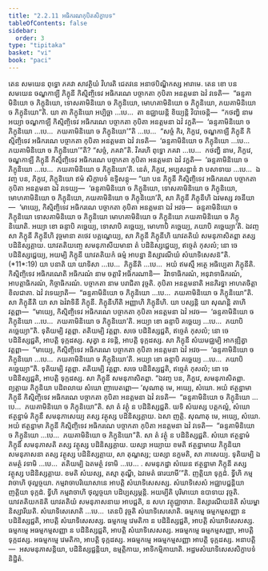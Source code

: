 ```yaml
---
title: "2.2.11 អធិករណកុបិតសិក្ខាបទ"
tableOfContents: false
sidebar:
  order: 3
type: "tipitaka"
basket: "vi"
book: "paci"
---
```



<DynamicBreadcrumb />

<Division number="715" book="paci">

<Paragraph number="2344" book="paci">
តេន សមយេន ពុទ្ធោ ភគវា សាវត្ថិយំ វិហរតិ ជេតវនេ អនាថបិណ្ឌិកស្ស អារាមេ. តេន ខោ បន សមយេន ចណ្ឌកាឡី ភិក្ខុនី កិស្មិញ្ចិទេវ អធិករណេ បច្ចាកតា កុបិតា អនត្តមនា ឯវំ វទេតិ—  “ឆន្ទគាមិនិយោ ច ភិក្ខុនិយោ, ទោសគាមិនិយោ ច ភិក្ខុនិយោ, មោហគាមិនិយោ ច ភិក្ខុនិយោ, ភយគាមិនិយោ ច ភិក្ខុនិយោ”តិ.
</Paragraph>

<Paragraph number="2345" book="paci">
យា តា ភិក្ខុនិយោ អប្បិច្ឆា …បេ…  តា ឧជ្ឈាយន្តិ ខិយ្យន្តិ វិបាចេន្តិ—  “កថញ្ហិ នាម អយ្យា ចណ្ឌកាឡី កិស្មិញ្ចិទេវ អធិករណេ បច្ចាកតា កុបិតា អនត្តមនា ឯវំ វក្ខតិ—  ‘ឆន្ទគាមិនិយោ ច ភិក្ខុនិយោ …បេ…  ភយគាមិនិយោ ច ភិក្ខុនិយោ’”តិ …បេ…  “សច្ចំ កិរ, ភិក្ខវេ, ចណ្ឌកាឡី ភិក្ខុនី កិស្មិញ្ចិទេវ អធិករណេ បច្ចាកតា កុបិតា អនត្តមនា ឯវំ វទេតិ—  ‘ឆន្ទគាមិនិយោ ច ភិក្ខុនិយោ …បេ…  ភយគាមិនិយោ ច ភិក្ខុនិយោ’”តិ? “សច្ចំ, ភគវា”តិ. វិគរហិ ពុទ្ធោ ភគវា …បេ…  កថញ្ហិ នាម, ភិក្ខវេ, ចណ្ឌកាឡី ភិក្ខុនី កិស្មិញ្ចិទេវ អធិករណេ បច្ចាកតា កុបិតា អនត្តមនា ឯវំ វក្ខតិ—  ‘ឆន្ទគាមិនិយោ ច ភិក្ខុនិយោ …បេ…  ភយគាមិនិយោ ច ភិក្ខុនិយោ’តិ. នេតំ, ភិក្ខវេ, អប្បសន្នានំ វា បសាទាយ …បេ…  ឯវញ្ច បន, ភិក្ខវេ, ភិក្ខុនិយោ ឥមំ សិក្ខាបទំ ឧទ្ទិសន្តុ—
</Paragraph>

</Division>
<Division number="716" book="paci">

<Paragraph number="2346" book="paci">
<Emphasis>“យា បន ភិក្ខុនី កិស្មិញ្ចិទេវ អធិករណេ បច្ចាកតា កុបិតា អនត្តមនា ឯវំ វទេយ្យ—  ‘ឆន្ទគាមិនិយោ ច ភិក្ខុនិយោ, ទោសគាមិនិយោ ច ភិក្ខុនិយោ, មោហគាមិនិយោ ច ភិក្ខុនិយោ, ភយគាមិនិយោ ច ភិក្ខុនិយោ’តិ, សា ភិក្ខុនី ភិក្ខុនីហិ ឯវមស្ស វចនីយា—  ‘មាយ្យេ, កិស្មិញ្ចិទេវ អធិករណេ បច្ចាកតា កុបិតា អនត្តមនា ឯវំ អវច—  ឆន្ទគាមិនិយោ ច ភិក្ខុនិយោ ទោសគាមិនិយោ ច ភិក្ខុនិយោ មោហគាមិនិយោ ច ភិក្ខុនិយោ ភយគាមិនិយោ ច ភិក្ខុនិយោតិ. អយ្យា ខោ ឆន្ទាបិ គច្ឆេយ្យ, ទោសាបិ គច្ឆេយ្យ, មោហាបិ គច្ឆេយ្យ, ភយាបិ គច្ឆេយ្យា’តិ. ឯវញ្ច សា ភិក្ខុនី ភិក្ខុនីហិ វុច្ចមានា តថេវ បគ្គណ្ហេយ្យ, សា ភិក្ខុនី ភិក្ខុនីហិ យាវតតិយំ សមនុភាសិតព្ពា តស្ស បដិនិស្សគ្គាយ. យាវតតិយញ្ចេ សមនុភាសីយមានា តំ បដិនិស្សជ្ជេយ្យ, ឥច្ចេតំ កុសលំ; នោ ចេ បដិនិស្សជ្ជេយ្យ, អយម្បិ ភិក្ខុនី យាវតតិយកំ ធម្មំ អាបន្នា និស្សារណីយំ សំឃាទិសេសន៑”</Emphasis>តិ. (*11*:<Emphasis>19</Emphasis>)
</Paragraph>

</Division>
<Division number="717" book="paci">

<Paragraph number="2347" book="paci">
<Emphasis>យា បនា</Emphasis>តិ យា យាទិសា …បេ…  <Emphasis>ភិក្ខុនី</Emphasis>តិ …បេ…  អយំ ឥមស្មឹ អត្ថេ អធិប្បេតា ភិក្ខុនីតិ.
</Paragraph>

<Paragraph number="2348" book="paci">
<Emphasis>កិស្មិញ្ចិទេវ អធិករណេ</Emphasis>តិ អធិករណំ នាម ចត្តារិ អធិករណានិ—  វិវាទាធិករណំ, អនុវាទាធិករណំ, អាបត្តាធិករណំ, កិច្ចាធិករណំ.
</Paragraph>

<Paragraph number="2349" book="paci">
<Emphasis>បច្ចាកតា</Emphasis> នាម បរាជិតា វុច្ចតិ.
</Paragraph>

<Paragraph number="2350" book="paci">
<Emphasis>កុបិតា អនត្តមនា</Emphasis>តិ អនភិរទ្ធា អាហតចិត្តា ខិលជាតា.
</Paragraph>

<Paragraph number="2351" book="paci">
<Emphasis>ឯវំ វទេយ្យា</Emphasis>តិ—  “ឆន្ទគាមិនិយោ ច ភិក្ខុនិយោ …បេ…  ភយគាមិនិយោ ច ភិក្ខុនិយោ”តិ.
</Paragraph>

<Paragraph number="2352" book="paci">
<Emphasis>សា ភិក្ខុនី</Emphasis>តិ យា សា ឯវំវាទិនី ភិក្ខុនី.
</Paragraph>

<Paragraph number="2353" book="paci">
<Emphasis>ភិក្ខុនីហី</Emphasis>តិ អញ្ញាហិ ភិក្ខុនីហិ.
</Paragraph>

<Paragraph number="2354" book="paci">
យា បស្សន្តិ យា សុណន្តិ តាហិ វត្តព្ពា—  “មាយ្យេ, កិស្មិញ្ចិទេវ អធិករណេ បច្ចាកតា កុបិតា អនត្តមនា ឯវំ អវច—  ‘ឆន្ទគាមិនិយោ ច ភិក្ខុនិយោ …បេ…  ភយគាមិនិយោ ច ភិក្ខុនិយោ’តិ. អយ្យា ខោ ឆន្ទាបិ គច្ឆេយ្យ …បេ…  ភយាបិ គច្ឆេយ្យា”តិ. ទុតិយម្បិ វត្តព្ពា. តតិយម្បិ វត្តព្ពា. សចេ បដិនិស្សជ្ជតិ, ឥច្ចេតំ កុសលំ; នោ ចេ បដិនិស្សជ្ជតិ, អាបត្តិ ទុក្កដស្ស. សុត្វា ន វទន្តិ, អាបត្តិ ទុក្កដស្ស. សា ភិក្ខុនី សំឃមជ្ឈម្បិ អាកឌ្ឍិត្វា វត្តព្ពា—  “មាយ្យេ, កិស្មិញ្ចិទេវ អធិករណេ បច្ចាកតា កុបិតា អនត្តមនា ឯវំ អវច—  ‘ឆន្ទគាមិនិយោ ច ភិក្ខុនិយោ …បេ…  ភយគាមិនិយោ ច ភិក្ខុនិយោ’តិ. អយ្យា ខោ ឆន្ទាបិ គច្ឆេយ្យ …បេ…  ភយាបិ គច្ឆេយ្យា”តិ. ទុតិយម្បិ វត្តព្ពា. តតិយម្បិ វត្តព្ពា. សចេ បដិនិស្សជ្ជតិ, ឥច្ចេតំ កុសលំ; នោ ចេ បដិនិស្សជ្ជតិ, អាបត្តិ ទុក្កដស្ស. សា ភិក្ខុនី សមនុភាសិតព្ពា. “ឯវញ្ច បន, ភិក្ខវេ, សមនុភាសិតព្ពា. ព្យត្តាយ ភិក្ខុនិយា បដិពលាយ សំឃោ ញាបេតព្ពោ—
</Paragraph>

</Division>
<Division number="718" book="paci">

<Paragraph number="2355" book="paci">
‘សុណាតុ មេ, អយ្យេ, សំឃោ. អយំ ឥត្ថន្នាមា ភិក្ខុនី កិស្មិញ្ចិទេវ អធិករណេ បច្ចាកតា កុបិតា អនត្តមនា ឯវំ វទេតិ—  “ឆន្ទគាមិនិយោ ច ភិក្ខុនិយោ …បេ…  ភយគាមិនិយោ ច ភិក្ខុនិយោ”តិ. សា តំ វត្ថុំ ន បដិនិស្សជ្ជតិ. យទិ សំឃស្ស បត្តកល្លំ, សំឃោ ឥត្ថន្នាមំ ភិក្ខុនឹ សមនុភាសេយ្យ តស្ស វត្ថុស្ស បដិនិស្សគ្គាយ. ឯសា ញត្តិ.
</Paragraph>

<Paragraph number="2356" book="paci">
សុណាតុ មេ, អយ្យេ, សំឃោ. អយំ ឥត្ថន្នាមា ភិក្ខុនី កិស្មិញ្ចិទេវ អធិករណេ បច្ចាកតា កុបិតា អនត្តមនា ឯវំ វទេតិ—  “ឆន្ទគាមិនិយោ ច ភិក្ខុនិយោ …បេ…  ភយគាមិនិយោ ច ភិក្ខុនិយោ”តិ. សា តំ វត្ថុំ ន បដិនិស្សជ្ជតិ. សំឃោ ឥត្ថន្នាមំ ភិក្ខុនឹ សមនុភាសតិ តស្ស វត្ថុស្ស បដិនិស្សគ្គាយ. យស្សា អយ្យាយ ខមតិ ឥត្ថន្នាមាយ ភិក្ខុនិយា សមនុភាសនា តស្ស វត្ថុស្ស បដិនិស្សគ្គាយ, សា តុណ្ហស្ស; យស្សា នក្ខមតិ, សា ភាសេយ្យ.
</Paragraph>

<Paragraph number="2357" book="paci">
ទុតិយម្បិ ឯតមត្ថំ វទាមិ …បេ…  តតិយម្បិ ឯតមត្ថំ វទាមិ …បេ… .
</Paragraph>

<Paragraph number="2358" book="paci">
សមនុភដ្ឋា សំឃេន ឥត្ថន្នាមា ភិក្ខុនី តស្ស វត្ថុស្ស បដិនិស្សគ្គាយ. ខមតិ សំឃស្ស, តស្មា តុណ្ហី, ឯវមេតំ ធារយាមី’”តិ.
</Paragraph>

<Paragraph number="2359" book="paci">
ញត្តិយា ទុក្កដំ. ទ្វីហិ កម្មវាចាហិ ថុល្លច្ចយា. កម្មវាចាបរិយោសានេ អាបត្តិ សំឃាទិសេសស្ស. សំឃាទិសេសំ អជ្ឈាបជ្ជន្តិយា ញត្តិយា ទុក្កដំ. ទ្វីហិ កម្មវាចាហិ ថុល្លច្ចយា បដិប្បស្សម្ភន្តិ.
</Paragraph>

<Paragraph number="2360" book="paci">
<Emphasis>អយម្បី</Emphasis>តិ បុរិមាយោ ឧបាទាយ វុច្ចតិ.
</Paragraph>

<Paragraph number="2361" book="paci">
<Emphasis>យាវតតិយកន៑</Emphasis>តិ យាវតតិយំ សមនុភាសនាយ អាបជ្ជតិ, ន សហ វត្ថុជ្ឈាចារា.
</Paragraph>

<Paragraph number="2362" book="paci">
<Emphasis>និស្សារណីយន៑</Emphasis>តិ សំឃម្ហា និស្សារីយតិ.
</Paragraph>

<Paragraph number="2363" book="paci">
<Emphasis>សំឃាទិសេសោ</Emphasis>តិ …បេ…  តេនបិ វុច្ចតិ សំឃាទិសេសោតិ.
</Paragraph>

</Division>
<Division number="719" book="paci">

<Paragraph number="2364" book="paci">
ធម្មកម្មេ ធម្មកម្មសញ្ញា ន បដិនិស្សជ្ជតិ, អាបត្តិ សំឃាទិសេសស្ស. ធម្មកម្មេ វេមតិកា ន បដិនិស្សជ្ជតិ, អាបត្តិ សំឃាទិសេសស្ស. ធម្មកម្មេ អធម្មកម្មសញ្ញា ន បដិនិស្សជ្ជតិ, អាបត្តិ សំឃាទិសេសស្ស.
</Paragraph>

<Paragraph number="2365" book="paci">
អធម្មកម្មេ ធម្មកម្មសញ្ញា, អាបត្តិ ទុក្កដស្ស. អធម្មកម្មេ វេមតិកា, អាបត្តិ ទុក្កដស្ស. អធម្មកម្មេ អធម្មកម្មសញ្ញា អាបត្តិ ទុក្កដស្ស.
</Paragraph>

</Division>
<Division number="720" book="paci">

<Paragraph number="2366" book="paci">
អនាបត្តិ—  អសមនុភាសន្តិយា, បដិនិស្សជ្ជន្តិយា, ឧម្មត្តិកាយ, អាទិកម្មិកាយាតិ.

</Paragraph>
</Division>

<Paragraph number="2367" type="center" book="paci">
អដ្ឋមសំឃាទិសេសសិក្ខាបទំ និដ្ឋិតំ.
</Paragraph>